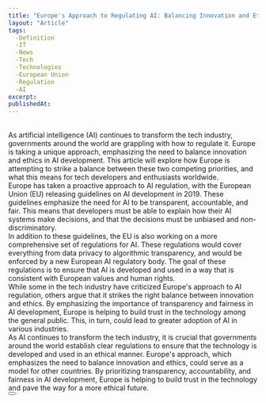 ```yaml
---
title: "Europe's Approach to Regulating AI: Balancing Innovation and Ethics"
layout: "Article"
tags: 
  -Definition
  -IT
  -News
  -Tech
  -Technologies
  -European Union
  -Regulation
  -AI
excerpt:
publishedAt:
---
```

<br />
As artificial intelligence (AI) continues to transform the tech industry, governments around the world are grappling with how to regulate it. Europe is taking a unique approach, emphasizing the need to balance innovation and ethics in AI development. This article will explore how Europe is attempting to strike a balance between these two competing priorities, and what this means for tech developers and enthusiasts worldwide.
<br />
Europe has taken a proactive approach to AI regulation, with the European Union (EU) releasing guidelines on AI development in 2019. These guidelines emphasize the need for AI to be transparent, accountable, and fair. This means that developers must be able to explain how their AI systems make decisions, and that the decisions must be unbiased and non-discriminatory.
<br />
In addition to these guidelines, the EU is also working on a more comprehensive set of regulations for AI. These regulations would cover everything from data privacy to algorithmic transparency, and would be enforced by a new European AI regulatory body. The goal of these regulations is to ensure that AI is developed and used in a way that is consistent with European values and human rights.
<br />
While some in the tech industry have criticized Europe's approach to AI regulation, others argue that it strikes the right balance between innovation and ethics. By emphasizing the importance of transparency and fairness in AI development, Europe is helping to build trust in the technology among the general public. This, in turn, could lead to greater adoption of AI in various industries.
<br />
As AI continues to transform the tech industry, it is crucial that governments around the world establish clear regulations to ensure that the technology is developed and used in an ethical manner. Europe's approach, which emphasizes the need to balance innovation and ethics, could serve as a model for other countries. By prioritizing transparency, accountability, and fairness in AI development, Europe is helping to build trust in the technology and pave the way for a more ethical future.
<br />
<Button
  address="https://time.com/6273694/ai-regulation-europe/"
  text="Source"
/>
